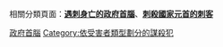 相關分類頁面：'''[[:Category:遇刺身亡的政府首腦|遇刺身亡的政府首腦]]'''、'''[[:Category:刺殺國家元首的刺客|刺殺國家元首的刺客]]'''

[[Category:刺客|政府首腦]]
[[Category:依受害者類型劃分的謀殺犯|Category:依受害者類型劃分的謀殺犯]]